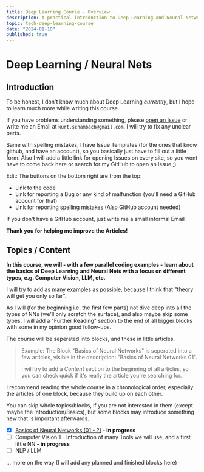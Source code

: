 ```yaml
---
title: Deep Learning Course - Overview
description: A practical introduction to Deep Learning and Neural Networks
topic: tech-deep-learning-course
date: "2024-01-10"
published: true
---
```


# Deep Learning / Neural Nets

## Introduction

To be honest, I don't know much about Deep Learning *currently*, 
but I hope to learn much more while writing this course.

If you have problems understanding something, please
[open an Issue](https://github.com/kurtschambach/portfolio/issues/) 
or write me an Email at `kurt.schambach@gmail.com`.
I will try to fix any unclear parts.

Same with spelling mistakes, I have Issue Templates (for the ones that know github, and have an account), 
so you basically just have to fill out a little form.
Also I will add a little link for opening Issues on every site, 
so you wont have to come back here or search for my GitHub to open an Issue ;)

Edit: The buttons on the bottom right are from the top:
- Link to the code
- Link for reporting a Bug or any kind of malfunction (you'll need a GitHub account for that)
- Link for reporting spelling mistakes (Also GitHub account needed)

If you don't have a GitHub account, just write me a small informal Email

**Thank you for helping me improve the Articles!**

## Topics / Content

**In this course, we will - with a few parallel coding examples - 
learn about the basics of Deep Learning and Neural Nets with a focus on different types, e.g. Computer Vision, LLM, etc.**

I will try to add as many examples as possible, because I think that "theory will get you only so far".

As I will (for the beginning i.e. the first few parts) not dive deep into all the types of NNs (we'll only scratch the surface), and also maybe skip some types,
I will add a "Further Reading" section to the end of all bigger blocks with some in my opinion good follow-ups.

The course will be seperated into blocks, and these in little articles.

> Example: The Block "Basics of Neural Networks" is seperated into a few articles, 
> visible in the description: "Basics of Neural Networks 01".
>
> I will try to add a *Content* section to the beginning of all articles, 
> so you can check quick if it's really the article you're searching for.

I recommend reading the whole course in a chronological order, 
especially the articles of one block, because they build up on each other.

You can skip whole topics/blocks, if you are not interested in them (except maybe the Introduction/Basics), 
but some blocks may introduce something new that is important afterwards.

- [x] [Basics of Neural Networks \[01 - ?\]](/blog/neural-network-basics) **- in progress**
- [ ] Computer Vision 1 - Introduction of many Tools we will use, and a first little NN **- in progress**
- [ ] NLP / LLM

... more on the way (I will add any planned and finished blocks here)

